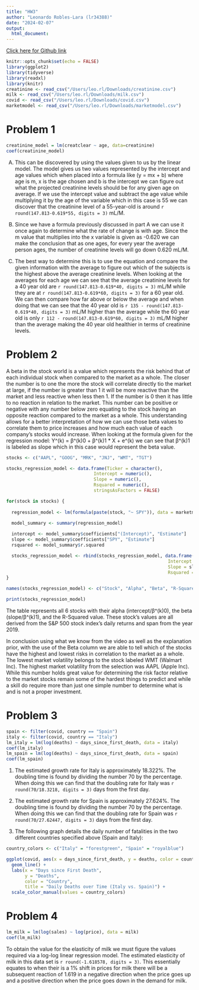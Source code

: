 ```yaml
---
title: "HW3"
author: "Leonardo Robles-Lara (lr34388)"
date: "2024-02-07"
output: 
  html_document:
---
```


[Click here for Github link](https://github.com/leo-rl-1230/HW3)

```r
knitr::opts_chunk$set(echo = FALSE)
library(ggplot2)
library(tidyverse)
library(readxl)
library(knitr)
creatinine <- read_csv("/Users/leo.rl/Downloads/creatinine.csv")
milk <- read_csv("/Users/leo.rl/Downloads/milk.csv")
covid <- read_csv("/Users/leo.rl/Downloads/covid.csv")
marketmodel <- read_csv("/Users/leo.rl/Downloads/marketmodel.csv")
```


# Problem 1

```r
creatinine_model = lm(creatclear ~ age, data=creatinine)
coef(creatinine_model)
```

A) 
This can be discovered by using the values given to us by the linear model. The model gives us two values represented by the intercept and age values which when placed into a formula like (y = mx + b) where age is m, x is the age chosen and b is the intercept we can figure out what the projected creatinine levels should be for any given age on average. If we use the intercept value and subtract the age value while multiplying it by the age of the variable which in this case is 55 we can discover that the creatinine level of a 55-year-old is around `r round(147.813-0.619*55, digits = 3)` mL/M.

B)
Since we have a formula previously discussed in part A we can use it once again to determine what the rate of change is with age. Since the m value that multiplies into the x variable is given as -0.620 we can make the conclusion that as one ages, for every year the average person ages, the number of creatinine levels will go down 0.620 mL/M.  

C) 
The best way to determine this is to use the equation and compare the given information with the average to figure out which of the subjects is the highest above the average creatinine levels. When looking at the averages for each age we can see that the average creatinine levels for a 40 year old are `r round(147.813-0.619*40, digits = 3)` mL/M while they are at `r round(147.813-0.619*60, digits = 3)` for a 60 year old. We can then compare how far above or below the average and when doing that we can see that the 40 year old is `r 135 - round(147.813-0.619*40, digits = 3)` mL/M higher than the average while the 60 year old is only `r 112 - round(147.813-0.619*60, digits = 3)` mL/M higher than the average making the 40 year old healthier in terms of creatinine levels.


# Problem 2

A beta in the stock world is a value which represents the risk behind that of each individual stock when compared to the market as a whole. The closer the number is to one the more the stock will correlate directly tio the market at large, if the number is greater than 1 it will be more reactive than the market and less reactive when less then 1. If the number is 0 then it has little to no reaction in relation to the market. This number can be positive or negative with any number below zero equating to the stock having an opposite reaction compared to the market as a whole. This understanding allows for a better interpretation of how we can use those beta values to correlate them to price increases and how much each value of each company's stocks would increase. When looking at the formula given for the regression model: Y^(k) = β^(k)0 + β^(k)1 * X + e^(k) we can see that β^(k)1 is labeled as slope which in this case would represent the beta value.


```r
stocks <- c("AAPL", "GOOG", "MRK", "JNJ", "WMT", "TGT")

stocks_regression_model <- data.frame(Ticker = character(),
                                 Intercept = numeric(),
                                 Slope = numeric(),
                                 Rsquared = numeric(),
                                 stringsAsFactors = FALSE)

for(stock in stocks) {
  
  regression_model <- lm(formula(paste(stock, "~ SPY")), data = marketmodel)
  
  model_summary <- summary(regression_model)

  intercept <- model_summary$coefficients["(Intercept)", "Estimate"]
  slope <- model_summary$coefficients["SPY", "Estimate"]
  rsquared <- model_summary$r.squared

  stocks_regression_model <- rbind(stocks_regression_model, data.frame(Ticker = stock,
                                                             Intercept = intercept,
                                                             Slope = slope,
                                                             Rsquared = rsquared))
}

names(stocks_regression_model) <- c("Stock", "Alpha", "Beta", "R-Squared")

print(stocks_regression_model)
```

The table represents all 6 stocks with their alpha (intercept/β^(k)0), the beta (slope/β^(k)1), and the R-Squared value. These stock's values are all derived from the S&P 500 stock index's daily returns and span from the year 2019.

In conclusion using what we know from the video as well as the explanation prior, with the use of the Beta column we are able to tell which of the stocks have the highest and lowest risks in correlation to the market as a whole. The lowest market volatility belongs to the stock labeled WMT (Walmart Inc). The highest market volatility from the selection was AAPL (Apple Inc). While this number holds great value for determining the risk factor relative to the market stocks remain some of the hardest things to predict and while a skill do require more than just one simple number to determine what is and is not a proper investment.



# Problem 3

```r
spain <- filter(covid, country == "Spain")
italy <- filter(covid, country == "Italy")
lm_italy = lm(log(deaths) ~ days_since_first_death, data = italy)
coef(lm_italy)
lm_spain = lm(log(deaths) ~ days_since_first_death, data = spain)
coef(lm_spain)
```

1.
The estimated growth rate for Italy is approximately 18.322%. The doubling time is found by dividing the number 70 by the percentage. When doing this we can find that the doubling rate for Italy was `r round(70/18.3218, digits = 3)` days from the first day.


2.
The estimated growth rate for Spain is approximately 27.624%. The doubling time is found by dividing the number 70 by the percentage. When doing this we can find that the doubling rate for Spain was `r round(70/27.62447, digits = 3)` days from the first day.


3.
The following graph details the daily number of fatalities in the two different countries specified above (Spain and Italy):

```r
country_colors <- c("Italy" = "forestgreen", "Spain" = "royalblue")

ggplot(covid, aes(x = days_since_first_death, y = deaths, color = country)) + 
  geom_line() + 
  labs(x = "Days since First Death", 
       y = "Deaths", 
       color = "Country", 
       title = "Daily Deaths over Time (Italy vs. Spain)") +
  scale_color_manual(values = country_colors)
```


# Problem 4

```r
lm_milk = lm(log(sales) ~ log(price), data = milk)
coef(lm_milk)
```

To obtain the value for the elasticity of milk we must figure the values required via a log-log linear regression model. The estimated elasticity of milk in this data set is `r round(-1.618578, digits = 3)`. This essentially equates to when their is a 1% shift in prices for milk there will be a subsequent reaction of 1.619 in a negative direction when the price goes up and a positive direction when the price goes down in the demand for milk. 




